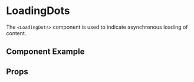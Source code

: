 
# LoadingDots

The `<LoadingDots>` component is used to indicate asynchronous loading of content.

## Component Example
<Story
    id="atoms-loadingdots--default"
/>

## Props
<Props of={LoadingDots} />

